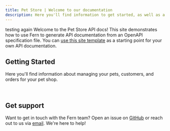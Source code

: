 ```yaml
---
title: Pet Store | Welcome to our documentation
description: Here you'll find information to get started, as well as a sample API Reference generated by Fern from an OpenAPI specification file.
---
```


testing again Welcome to the Pet Store API docs! This site demonstrates how to use Fern to generate API documentation from an OpenAPI specification file. You can [use this site template](https://github.com/fern-api/docs-starter-openapi) as a starting point for your own API documentation.

## Getting Started

Here you'll find information about managing your pets, customers, and orders for your pet shop.

<Cards>
  <Card title='API Reference' icon='fa-solid fa-code' href='/api-reference' />
  <Card
    title='Discord Community'
    icon='fa-brands fa-discord'
    href='https://discord.com/invite/JkkXumPzcG'
  />
</Cards>
<br />
<Cards>
  <Card
    title='Blog'
    icon='fa-solid fa-signal'
    href='https://blog.buildwithfern.com'
  />
  <Card
    title='SOC 2 Audited'
    icon='fa-solid fa-shield-halved'
    href='https://security.buildwithfern.com'
  />
</Cards>

## Get support

Want to get in touch with the Fern team? Open an issue on [GitHub](https://github.com/fern-api/docs-starter-openapi/issues/new) or reach out to us via [email](mailto:support@buildwithfern.com). We're here to help!
